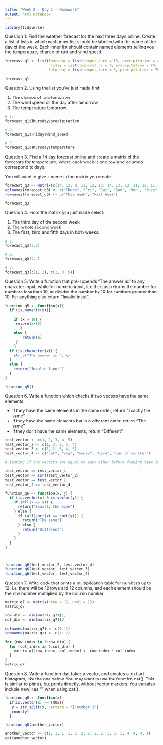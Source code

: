 ```yaml
---
title: "Week 2 - Day 3 - Homework"
output: html_notebook
---
```


```r
library(tidyverse)
```

Question 1.
Find the weather forecast for the next three days online. Create a list of lists in which each inner list should be labelled with the name of the day of the week.
Each inner list should contain named elements telling you the temperature, chance of rain and wind speed.

```r
forecast_q1 <- list(Thursday = list(temperature = 13, precipitation = 40, wind_speed = 12),
                    Friday = list(temperature = 9, precipitation = 70, wind_speed = 11),
                    Saturday = list(temperature = 8, precipitation = 70, wind_speed = 11))

forecast_q1
```

Question 2.
Using the list you’ve just made find:

1. The chance of rain tomorrow
2. The wind speed on the day after tomorrow
3. The temperature tomorrow.

```r
# 1.
forecast_q1$Thursday$precipitation

# 2.
forecast_q1$Friday$wind_speed

# 3.
forecast_q1$Thursday$temperature
```

Question 3.
Find a 14 day forecast online and create a matrix of the forecasts for temperature, where each week is one row and columns correspond to days.

You will want to give a name to the matrix you create.

```r
forecast_q3 <- matrix(c(14, 12, 8, 11, 12, 13, 14, 13, 12, 11, 12, 11, 11, 12), nrow = 2, ncol = 7, byrow = TRUE)
colnames(forecast_q3) <- c("Thurs", "Fri", "Sat", "Sun", "Mon", "Tues", "Wed")
rownames(forecast_q3) <- c("This week", "Next Week")

forecast_q3
```

Question 4.
From the matrix you just made select:

1. The third day of the second week
2. The whole second week
3. The first, third and fifth days in both weeks.

```r
# 1.
forecast_q3[2,3]

# 2.
forecast_q3[2, ]

# 3. 
forecast_q3[c(1, 2), c(1, 3, 5)]
```

Question 5.
Write a function that pre-appends “The answer is:” to any character input, 
while for numeric input, it either just returns the number for numbers less than 10, or divides the number by 10 for numbers greater than 10. 
For anything else return “Invalid input”.

```r
function_q5 <- function(x){
  if (is.numeric(x)){
    
    if (x > 10) {
     return(x/10)
       }
    else {
        return(x)
     }
    }
  if (is.character(x)) {
    str_c("The answer is ", x)
  }
  else {
    return("Invalid Input")
  }
}

function_q5()
```

Question 6.
Write a function which checks if two vectors have the same elements.

- If they have the same elements in the same order, return “Exactly the same”
- If they have the same elements but in a different order, return “The same”
- If they don’t have the same elements, return “Different”.

```r
test_vector <- c(1, 2, 3, 4, 5)
test_vector_2 <- c(1, 3, 2, 5, 4)
test_vector_3 <- c(1, 2, 3, 4, 5)
test_vector_4 <- c("cat", "dog", "mouse", "bird", "can of monster")

# testing if the vectors are equal to each other before feeding them into the function

test_vector == test_vector_3
test_vector == sort(test_vector_2)
test_vector == test_vector_2
test_vector_2 == test_vector_4
```


```r
function_q6 <- function(x, y) {
  if (is.vector(x) & is.vector(y)) {
    if (all(x == y)) {
      return("Exactly the same")
    } else {
      if (all(sort(x) == sort(y))) {
        return("The same")
      } else {
        return("Different")
      }
    }
  }
}



function_q6(test_vector_2, test_vector_4)
function_q6(test_vector, test_vector_3)
function_q6(test_vector, test_vector_2)
```

Question 7.
Write code that prints a multiplication table for numbers up to 12. 
i.e. there will be 12 rows and 12 columns, and each element should be the row number multiplied by the column number.

```r
matrix_q7 <- matrix(nrow = 12, ncol = 12)
matrix_q7
```

```r
row_dim <- dim(matrix_q7)[1]
col_dim <- dim(matrix_q7)[2]

colnames(matrix_q7) <- c(1:12)
rownames(matrix_q7) <- c(1:12)

for (row_index in 1:row_dim) {
  for (col_index in 1:col_dim) {
    matrix_q7[row_index, col_index] <- row_index * col_index
  }
}
matrix_q7
```

Question 8.
Write a function that takes a vector, and creates a text art histogram, like the one below.
You may want to use the function cat(). This is similar to print(), but prints directly, without vector markers. 
You can also include newlines "\n" when using cat().

```r
function_q8 <- function(x)
  if(is.vector(x) == TRUE){
   y = str_split(x, pattern = "[:number:]")
   count(y)
  }

function_q8(another_vector)
```

```r
another_vector <- c(1, 1, 1, 1, 1, 2, 2, 2, 2, 3, 3, 3, 4, 4, 4, 4)
cat(another_vector)

```

